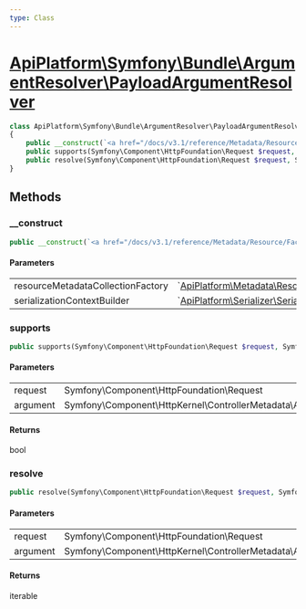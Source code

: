 ```yaml
---
type: Class
---
```


# [ApiPlatform\Symfony\Bundle\ArgumentResolver\PayloadArgumentResolver](/docs/v3.1/reference/Symfony/Bundle/ArgumentResolver/PayloadArgumentResolver)



```php
class ApiPlatform\Symfony\Bundle\ArgumentResolver\PayloadArgumentResolver implements `<a href="/docs/v3.1/reference/Symfony/Bundle/ArgumentResolver/CompatibleValueResolverInterface">ApiPlatform\Symfony\Bundle\ArgumentResolver\CompatibleValueResolverInterface</a>`, Symfony\Component\HttpKernel\Controller\ValueResolverInterface
{
    public __construct(`<a href="/docs/v3.1/reference/Metadata/Resource/Factory/ResourceMetadataCollectionFactoryInterface">ApiPlatform\Metadata\Resource\Factory\ResourceMetadataCollectionFactoryInterface</a>` $resourceMetadataCollectionFactory, `<a href="/docs/v3.1/reference/Serializer/SerializerContextBuilderInterface">ApiPlatform\Serializer\SerializerContextBuilderInterface</a>` $serializationContextBuilder)
    public supports(Symfony\Component\HttpFoundation\Request $request, Symfony\Component\HttpKernel\ControllerMetadata\ArgumentMetadata $argument): bool
    public resolve(Symfony\Component\HttpFoundation\Request $request, Symfony\Component\HttpKernel\ControllerMetadata\ArgumentMetadata $argument): iterable
}
```
## Methods

### __construct



```php
public __construct(`<a href="/docs/v3.1/reference/Metadata/Resource/Factory/ResourceMetadataCollectionFactoryInterface">ApiPlatform\Metadata\Resource\Factory\ResourceMetadataCollectionFactoryInterface</a>` $resourceMetadataCollectionFactory, `<a href="/docs/v3.1/reference/Serializer/SerializerContextBuilderInterface">ApiPlatform\Serializer\SerializerContextBuilderInterface</a>` $serializationContextBuilder)
```

#### Parameters

<table><tbody>
<tr><td>resourceMetadataCollectionFactory</td><td>`<a href="/docs/v3.1/reference/Metadata/Resource/Factory/ResourceMetadataCollectionFactoryInterface">ApiPlatform\Metadata\Resource\Factory\ResourceMetadataCollectionFactoryInterface</a>`</td><td></td></tr><tr><td>serializationContextBuilder</td><td>`<a href="/docs/v3.1/reference/Serializer/SerializerContextBuilderInterface">ApiPlatform\Serializer\SerializerContextBuilderInterface</a>`</td><td></td></tr>
</tbody>
</table>

### supports



```php
public supports(Symfony\Component\HttpFoundation\Request $request, Symfony\Component\HttpKernel\ControllerMetadata\ArgumentMetadata $argument): bool
```

#### Parameters

<table><tbody>
<tr><td>request</td><td>Symfony\Component\HttpFoundation\Request</td><td></td></tr><tr><td>argument</td><td>Symfony\Component\HttpKernel\ControllerMetadata\ArgumentMetadata</td><td></td></tr>
</tbody>
</table>

#### Returns

bool

### resolve



```php
public resolve(Symfony\Component\HttpFoundation\Request $request, Symfony\Component\HttpKernel\ControllerMetadata\ArgumentMetadata $argument): iterable
```

#### Parameters

<table><tbody>
<tr><td>request</td><td>Symfony\Component\HttpFoundation\Request</td><td></td></tr><tr><td>argument</td><td>Symfony\Component\HttpKernel\ControllerMetadata\ArgumentMetadata</td><td></td></tr>
</tbody>
</table>

#### Returns

iterable
